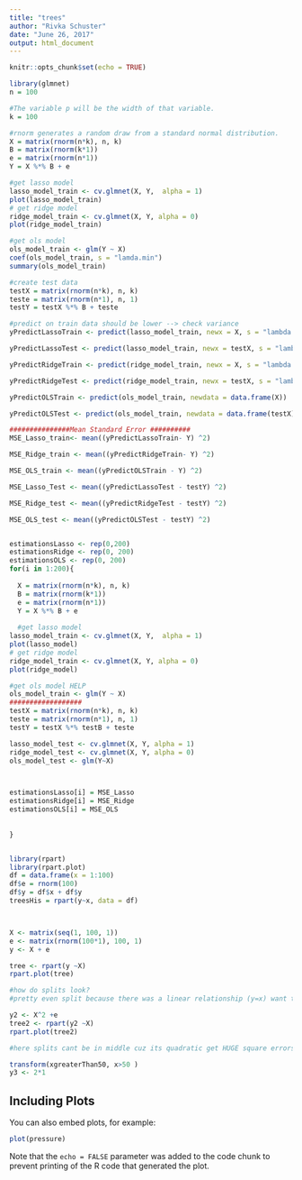 ---
title: "trees"
author: "Rivka Schuster"
date: "June 26, 2017"
output: html_document
---

```{r setup, include=FALSE}
knitr::opts_chunk$set(echo = TRUE)
```


```{r}
library(glmnet)
n = 100

#The variable p will be the width of that variable.  
k = 100

#rnorm generates a random draw from a standard normal distribution.
X = matrix(rnorm(n*k), n, k)
B = matrix(rnorm(k*1))
e = matrix(rnorm(n*1))
Y = X %*% B + e

#get lasso model
lasso_model_train <- cv.glmnet(X, Y,  alpha = 1)
plot(lasso_model_train)
# get ridge model 
ridge_model_train <- cv.glmnet(X, Y, alpha = 0)
plot(ridge_model_train)

#get ols model 
ols_model_train <- glm(Y ~ X)
coef(ols_model_train, s = "lamda.min")
summary(ols_model_train)

#create test data
testX = matrix(rnorm(n*k), n, k)
teste = matrix(rnorm(n*1), n, 1)
testY = testX %*% B + teste

#predict on train data should be lower --> check variance
yPredictLassoTrain <- predict(lasso_model_train, newx = X, s = "lambda.min")

yPredictLassoTest <- predict(lasso_model_train, newx = testX, s = "lambda.min")

yPredictRidgeTrain <- predict(ridge_model_train, newx = X, s = "lambda.min")

yPredictRidgeTest <- predict(ridge_model_train, newx = testX, s = "lambda.min")

yPredictOLSTrain <- predict(ols_model_train, newdata = data.frame(X))

yPredictOLSTest <- predict(ols_model_train, newdata = data.frame(testX))

###############Mean Standard Error ##########
MSE_Lasso_train<- mean((yPredictLassoTrain- Y) ^2)

MSE_Ridge_train <- mean((yPredictRidgeTrain- Y) ^2)

MSE_OLS_train <- mean((yPredictOLSTrain - Y) ^2)

MSE_Lasso_Test <- mean((yPredictLassoTest - testY) ^2)

MSE_Ridge_test <- mean((yPredictRidgeTest - testY) ^2)

MSE_OLS_test <- mean((yPredictOLSTest - testY) ^2)


estimationsLasso <- rep(0,200)
estimationsRidge <- rep(0, 200)
estimationsOLS <- rep(0, 200)
for(i in 1:200){
  
  X = matrix(rnorm(n*k), n, k)
  B = matrix(rnorm(k*1))
  e = matrix(rnorm(n*1))
  Y = X %*% B + e
  
  #get lasso model
lasso_model_train <- cv.glmnet(X, Y,  alpha = 1)
plot(lasso_model)
# get ridge model 
ridge_model_train <- cv.glmnet(X, Y, alpha = 0)
plot(ridge_model)

#get ols model HELP
ols_model_train <- glm(Y ~ X)
##################
testX = matrix(rnorm(n*k), n, k)
teste = matrix(rnorm(n*1), n, 1)
testY = testX %*% testB + teste

lasso_model_test <- cv.glmnet(X, Y, alpha = 1)
ridge_model_test <- cv.glmnet(X, Y, alpha = 0)
ols_model_test <- glm(Y~X)



estimationsLasso[i] = MSE_Lasso
estimationsRidge[i] = MSE_Ridge
estimationsOLS[i] = MSE_OLS
  
  
}



```
```{r trees}
library(rpart)
library(rpart.plot)
df = data.frame(x = 1:100)
df$e = rnorm(100)
df$y = df$x + df$y
treesHis = rpart(y~x, data = df)



X <- matrix(seq(1, 100, 1))
e <- matrix(rnorm(100*1), 100, 1)
y <- X + e

tree <- rpart(y ~X)
rpart.plot(tree)

#how do splits look?
#pretty even split because there was a linear relationship (y=x) want to minimize square of error. split in center to remove outliers

y2 <- X^2 +e
tree2 <- rpart(y2 ~X)
rpart.plot(tree2)

#here splits cant be in middle cuz its quadratic get HUGE square errors, flat parts of curve have really big leaves. Ulike integral with boxes, the tree adapts to the graph and splits 'un-evenly'

transform(xgreaterThan50, x>50 )
y3 <- 2*1 
```

## Including Plots

You can also embed plots, for example:

```{r pressure, echo=FALSE}
plot(pressure)
```

Note that the `echo = FALSE` parameter was added to the code chunk to prevent printing of the R code that generated the plot.
